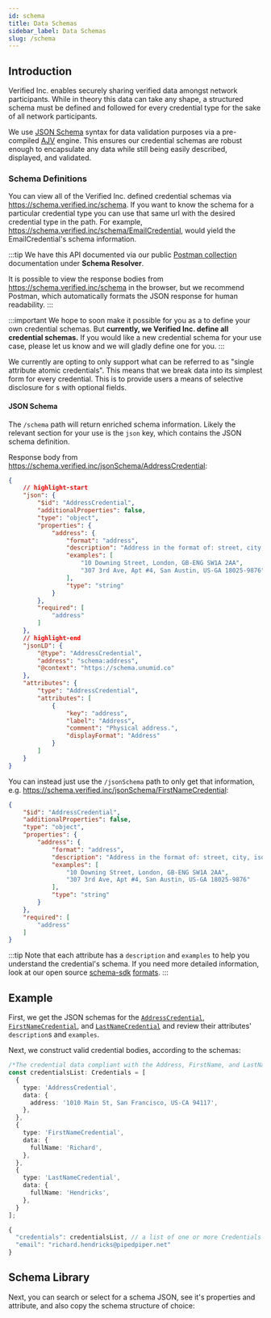 ```yaml
---
id: schema
title: Data Schemas
sidebar_label: Data Schemas
slug: /schema
---
```



## Introduction

Verified Inc. enables securely sharing verified <a href="/terminology#credential"><Tip type="credential"/></a> data amongst network participants. While in theory this data can take any shape, a structured schema must be defined and followed for every credential type for the sake of all network participants.

We use [JSON Schema](https://json-schema.org/) syntax for data validation purposes via a pre-compiled [AJV](https://ajv.js.org/guide/why-ajv.html) engine. This ensures our credential schemas are robust enough to encapsulate any data while still being easily described, displayed, and validated.

### Schema Definitions

You can view all of the Verified Inc. defined credential schemas via https://schema.verified.inc/schema. If you want to know the schema for a particular credential type you can use that same url with the desired credential type in the path. For example, https://schema.verified.inc/schema/EmailCredential, would yield the EmailCredential's schema information.

:::tip
We have this API documented via our public [Postman collection](https://api.docs.verified.inc/) documentation under **Schema Resolver**.

It is possible to view the response bodies from https://schema.verified.inc/schema in the browser, but we recommend Postman, which automatically formats the JSON response for human readability.
:::

:::important
We hope to soon make it possible for you as a <a href="/terminology#customer"><Tip type="customer"/></a> to define your own credential schemas. But **currently, we Verified Inc. define all credential schemas.** If you would like a new credential schema for your use case, please let us know and we will gladly define one for you.
:::

We currently are opting to only support what can be referred to as "single attribute atomic credentials". This means that we break data into its simplest form for every credential. This is to provide users a means of selective disclosure for <a href="/terminology#request"><Tip type="request"/></a>s with optional fields.

#### JSON Schema
The `/schema` path will return enriched schema information. Likely the relevant section for your use is the `json` key, which contains the JSON schema definition.

Response body from https://schema.verified.inc/jsonSchema/AddressCredential:
```json title="Example AddressCredential Schema"
{
    // highlight-start
    "json": {
        "$id": "AddressCredential",
        "additionalProperties": false,
        "type": "object",
        "properties": {
            "address": {
                "format": "address",
                "description": "Address in the format of: street, city, iso3166-code postal-code",
                "examples": [
                    "10 Downing Street, London, GB-ENG SW1A 2AA",
                    "307 3rd Ave, Apt #4, San Austin, US-GA 18025-9876"
                ],
                "type": "string"
            }
        },
        "required": [
            "address"
        ]
    },
    // highlight-end
    "jsonLD": {
        "@type": "AddressCredential",
        "address": "schema:address",
        "@context": "https://schema.unumid.co"
    },
    "attributes": {
        "type": "AddressCredential",
        "attributes": [
            {
                "key": "address",
                "label": "Address",
                "comment": "Physical address.",
                "displayFormat": "Address"
            }
        ]
    }
}
```

You can instead just use the `/jsonSchema` path to only get that information, e.g. https://schema.verified.inc/jsonSchema/FirstNameCredential:
```json title="Example AddressCredential JSON Schema"
{
    "$id": "AddressCredential",
    "additionalProperties": false,
    "type": "object",
    "properties": {
        "address": {
            "format": "address",
            "description": "Address in the format of: street, city, iso3166-code postal-code",
            "examples": [
                "10 Downing Street, London, GB-ENG SW1A 2AA",
                "307 3rd Ave, Apt #4, San Austin, US-GA 18025-9876"
            ],
            "type": "string"
        }
    },
    "required": [
        "address"
    ]
}
```

:::tip
Note that each attribute has a `description` and `examples` to help you understand the credential's schema. If you need more detailed information, look at our open source [schema-sdk](https://github.com/UnumID/schema-sdk) [formats](https://github.com/UnumID/schema-sdk/blob/main/src/formats.ts).
:::

## Example

First, we get the JSON schemas for the [`AddressCredential`](https://schema.verified.inc/jsonSchema/AddressCredential), [`FirstNameCredential`](https://schema.verified.inc/jsonSchema/FirstNameCredential), and [`LastNameCredential`](https://schema.verified.inc/jsonSchema/LastNameCredential) and review their attributes' `description`s and `examples`.

Next, we construct valid credential bodies, according to the schemas:

```typescript
/*The credential data compliant with the Address, FirstName, and LastName Credentials schemas*/
const credentialsList: Credentials = [
  {
    type: 'AddressCredential',
    data: {
      address: '1010 Main St, San Francisco, US-CA 94117',
    },
  },
  {
    type: 'FirstNameCredential',
    data: {
      fullName: 'Richard',
    },
  },
  {
    type: 'LastNameCredential',
    data: {
      fullName: 'Hendricks',
    },
  }
];
```

```typescript title="Example Request Body for Issuing Credentials"
{
  "credentials": credentialsList, // a list of one or more Credentials objects
  "email": "richard.hendricks@pipedpiper.net"
}

```

## Schema Library

Next, you can search or select for a schema JSON, see it's properties and attribute, and also copy the schema structure of choice:

<Schemas/>
